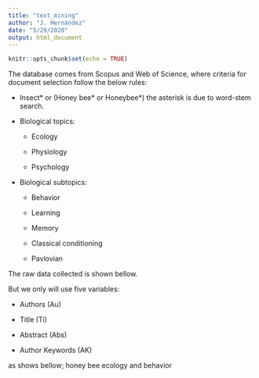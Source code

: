 ```yaml
---
title: "text_mining"
author: "J. Hernández"
date: "5/29/2020"
output: html_document
---
```


```r
knitr::opts_chunk$set(echo = TRUE)
```
The database comes from Scopus and Web of Science, where criteria for document selection follow the below rules:

* Insect* or (Honey bee* or Honeybee*) the asterisk is due to word-stem search. 

* Biological topics: 

  * Ecology
  
  * Physiology
  
  * Psychology
  
* Biological subtopics: 

  * Behavior
  
  * Learning
  
  * Memory
  
  * Classical conditioning
  
  * Pavlovian


The raw data collected is shown bellow.  

But we only will use five variables: 

* Authors (Au)

* Title (Ti)
 
* Abstract (Abs)

* Author Keywords (AK)

as shows bellow; honey bee ecology and behavior
